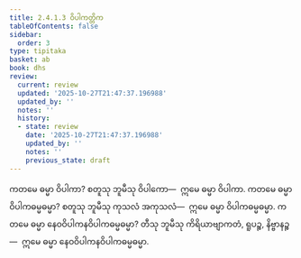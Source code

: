 ```yaml
---
title: 2.4.1.3 ဝိပါကတ္တိက
tableOfContents: false
sidebar:
  order: 3
type: tipitaka
basket: ab
book: dhs
review:
  current: review
  updated: '2025-10-27T21:47:37.196988'
  updated_by: ''
  notes: ''
  history:
  - state: review
    date: '2025-10-27T21:47:37.196988'
    updated_by: ''
    notes: ''
    previous_state: draft
---
```



<ReviewStatus review={frontmatter.review} showDetails={true} />

<HypothesisAnnotation frontmatter={frontmatter} />

<DynamicBreadcrumb />

<Division number="1390" book="dhs" e="ch" v="29" p="267">

<Paragraph number="2096" book="dhs">
ကတမေ ဓမ္မာ ဝိပါကာ? စတူသု ဘူမီသု ဝိပါကော—  ဣမေ ဓမ္မာ ဝိပါကာ.
</Paragraph>

</Division>
<Division number="1391" book="dhs" e="ch" v="29" p="267">

<Paragraph number="2097" book="dhs">
ကတမေ ဓမ္မာ ဝိပါကဓမ္မဓမ္မာ? စတူသု ဘူမီသု ကုသလံ အကုသလံ—  ဣမေ ဓမ္မာ ဝိပါကဓမ္မဓမ္မာ.
</Paragraph>

</Division>
<Division number="1392" book="dhs" e="ch" v="29" p="267">

<Paragraph number="2098" book="dhs">
ကတမေ ဓမ္မာ နေဝဝိပါကနဝိပါကဓမ္မဓမ္မာ? တီသု ဘူမီသု ကိရိယာဗျာကတံ, ရူပဉ္စ, နိဗ္ဗာနဉ္စ—  ဣမေ ဓမ္မာ နေဝဝိပါကနဝိပါကဓမ္မဓမ္မာ.
</Paragraph>
</Division>